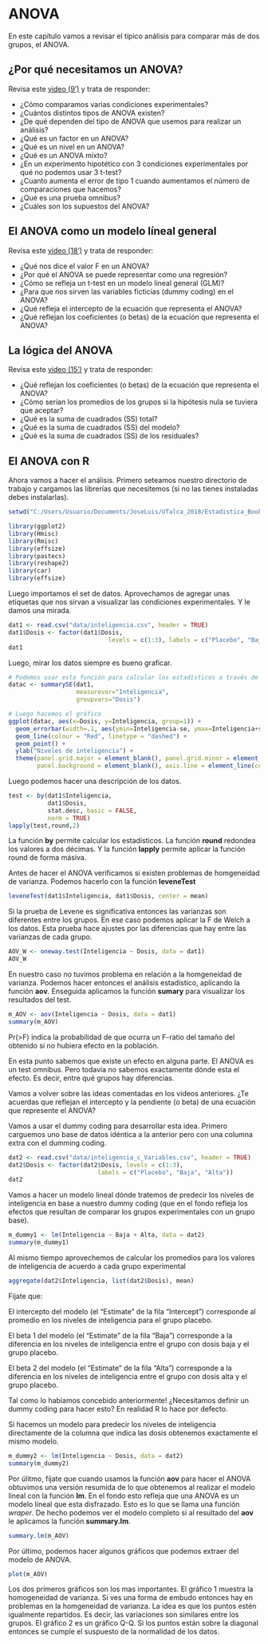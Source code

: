 # ANOVA

En este capítulo vamos a revisar el típico análisis para comparar más de dos grupos, el ANOVA.

## ¿Por qué necesitamos un ANOVA?
Revisa este <a href="https://www.youtube.com/watch?v=hzasDQY0GVk" target="_blank">video (9')</a> y trata de responder:

- ¿Cómo comparamos varias condiciones experimentales?
- ¿Cuántos distintos tipos de ANOVA existen?
- ¿De qué dependen del tipo de ANOVA que usemos para realizar un análisis?
- ¿Qué es un factor en un ANOVA?
- ¿Qué es un nivel en un ANOVA?
- ¿Qué es un ANOVA mixto?
- ¿En un experimento hipotético con 3 condiciones experimentales por qué no podemos usar 3 t-test?
- ¿Cuanto aumenta el error de tipo 1 cuando aumentamos el número de comparaciones que hacemos?
- ¿Qué es una prueba omnibus?
- ¿Cuáles son los supuestos del ANOVA?

## El ANOVA como un modelo líneal general
Revisa este <a href="https://www.youtube.com/watch?v=CyrNtF3C0Mc" target="_blank">video (18')</a> y trata de responder:

- ¿Qué nos dice el valor F en un ANOVA?
- ¿Por qué el ANOVA se puede representar como una regresión?
- ¿Cómo se refleja un t-test en un modelo lineal general (GLM)?
- ¿Para que nos sirven las variables ficticias (dummy coding) en el ANOVA?
- ¿Qué refleja el intercepto de la ecuación que representa el ANOVA?
- ¿Qué reflejan los coeficientes (o betas) de la ecuación que representa el ANOVA?

## La lógica del ANOVA
Revisa este <a href="https://www.youtube.com/watch?v=sWdZHcBWTGg" target="_blank">video (15')</a> y trata de responder:

- ¿Qué reflejan los coeficientes (o betas) de la ecuación que representa el ANOVA?
- ¿Cómo serían los promedios de los grupos si la hipótesis nula se tuviera que aceptar?
- ¿Qué es la suma de cuadrados (SS) total?
- ¿Qué es la suma de cuadrados (SS) del modelo?
- ¿Qué es la suma de cuadrados (SS) de los residuales?

## El ANOVA con R

Ahora vamos a hacer el análisis. Primero seteamos nuestro directorio de trabajo y cargamos las librerías que necesitemos (si no las tienes instaladas debes instalarlas).

```r
setwd("C:/Users/Usuario/Documents/JoseLuis/UTalca_2018/Estadistica_Bookdown/estadistica")

library(ggplot2)
library(Hmisc)
library(Rmisc)
library(effsize)
library(pastecs)
library(reshape2)
library(car)
library(effsize)
```

Luego importamos el set de datos. Aprovechamos de agregar unas etiquetas que nos sirvan a visualizar las condiciones experimentales. Y le damos una mirada.

```r
dat1 <- read.csv("data/inteligencia.csv", header = TRUE)
dat1$Dosis <- factor(dat1$Dosis, 
                            levels = c(1:3), labels = c("Placebo", "Baja", "Alta"))
dat1
```

Luego, mirar los datos siempre es bueno graficar.

```r
# Podemos usar esta función para calcular los estadísticos a través de los participantes.
datac <- summarySE(dat1, 
                   measurevar="Inteligencia", 
                   groupvars="Dosis")

# Luego hacemos el gráfico
ggplot(datac, aes(x=Dosis, y=Inteligencia, group=1)) +
  geom_errorbar(width=.1, aes(ymin=Inteligencia-se, ymax=Inteligencia+se)) +
  geom_line(colour = "Red", linetype = "dashed") + 
  geom_point() +
  ylab("Niveles de inteligencia") +
  theme(panel.grid.major = element_blank(), panel.grid.minor = element_blank(),
        panel.background = element_blank(), axis.line = element_line(colour = "black"))
```

Luego podemos hacer una descripción de los datos.

```r
test <- by(dat1$Inteligencia, 
           dat1$Dosis, 
           stat.desc, basic = FALSE, 
           norm = TRUE)
lapply(test,round,2)
```

La función **by** permite calcular los estadísticos. La función **round** redondea los valores a dos décimas. Y la función **lapply** permite aplicar la función round de forma másiva.

Antes de hacer el ANOVA verificamos si existen problemas de homgeneidad de varianza. Podemos hacerlo con la función **leveneTest**

```r
leveneTest(dat1$Inteligencia, dat1$Dosis, center = mean)
```

Si la prueba de Levene es significativa entonces las varianzas son diferentes entre los grupos.
En ese caso podemos aplicar la F de Welch a los datos. Esta prueba hace ajustes por las diferencias que hay entre las varianzas de cada grupo.

```r
AOV_W <- oneway.test(Inteligencia ~ Dosis, data = dat1)
AOV_W
```

En nuestro caso no tuvimos problema en relación a la homgeneidad de varianza. Podemos hacer entonces el análisis estadístico, aplicando la función **aov**.
Enseguida aplicamos la función **sumary** para visualizar los resultados del test.


```r
m_AOV <- aov(Inteligencia ~ Dosis, data = dat1)
summary(m_AOV)
```

Pr(>F) indica la probabilidad de que ocurra un F-ratio del tamaño del obtenido si no hubiera efecto en la población.

En esta punto sabemos que existe un efecto en alguna parte. El ANOVA es un test omnibus. Pero todavía no sabemos exactamente dónde esta el efecto. Es decir, entre qué grupos hay diferencias.

Vamos a volver sobre las ideas comentadas en los videos anteriores.
¿Te acuerdas que reflejan el intercepto y la pendiente (o beta) de una ecuación que represente el ANOVA?

Vamos a usar el dummy coding para desarrollar esta idea.
Primero carguemos uno base de datos idéntica a la anterior pero con una columna extra con el dumming coding.

```r
dat2 <- read.csv("data/inteligencia_c_Variables.csv", header = TRUE)
dat2$Dosis <- factor(dat2$Dosis, levels = c(1:3),
                         labels = c("Placebo", "Baja", "Alta"))
dat2
```

Vamos a hacer un modelo lineal dónde tratemos de predecir los niveles de inteligencia en base a nuestro dummy coding (que en el fondo refleja los efectos que resultan de comparar los grupos experimentales con un grupo base).

```r
m_dummy1 <- lm(Inteligencia ~ Baja + Alta, data = dat2)
summary(m_dummy1)
```

Al mismo tiempo aprovechemos de calcular los promedios para los valores de inteligencia de acuerdo a cada grupo experimental

```r
aggregate(dat2$Inteligencia, list(dat2$Dosis), mean)
```

Fíjate que:

El intercepto del modelo (el "Estimate" de la fila "Intercept") corresponde al promedio en los niveles de inteligencia para el grupo placebo.

El beta 1 del modelo (el "Estimate" de la fila "Baja") corresponde a la diferencia en los niveles de inteligencia entre el grupo con dosis baja y el grupo placebo.

El beta 2 del modelo (el "Estimate" de la fila "Alta") corresponde a la diferencia en los niveles de inteligencia entre el grupo con dosis alta y el grupo placebo.

Tal como lo habíamos concebido anteriormente!
¿Necesitamos definir un dummy coding para hacer esto? En realidad R lo hace por defecto.

Si hacemos un modelo para predecir los niveles de inteligencia directamente de la columna que indica las dosis obtenemos exactamente el mismo modelo.

```r
m_dummy2 <- lm(Inteligencia ~ Dosis, data = dat2)
summary(m_dummy2)
```

Por úlitmo, fíjate que cuando usamos la función **aov** para hacer el ANOVA obtuvimos una versión resumida de lo que obtenemos al realizar el modelo lineal con la función **lm**. En el fondo esto refleja que una ANOVA es un modelo lineal que esta disfrazado. Esto es lo que se llama una función *wraper*. De hecho podemos ver el modelo completo si al resultado del **aov** le aplicamos la función **summary.lm**.

```r
summary.lm(m_AOV)
```

Por último, podemos hacer algunos gráficos que podemos extraer del modelo de ANOVA.

```r
plot(m_AOV)
```

Los dos primeros gráficos son los mas importantes.
El gráfico 1 muestra la homogeneidad de varianza. Si ves una forma de embudo entonces hay en problemas en la homgeneidad de varianza. La idea es que los puntos estén igualmente repartidos. Es decir, las variaciones son similares entre los grupos.
El gráfico 2  es un gráfico Q-Q. Si los puntos están sobre la diagonal entonces se cumple el suspuesto de la normalidad de los datos.

